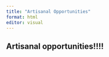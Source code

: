 ```yaml
---
title: "Artisanal Opportunities"
format: html
editor: visual
---
```


## Artisanal opportunities!!!!
